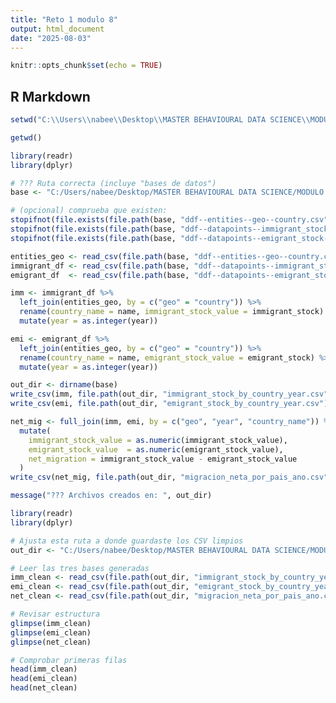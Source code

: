 ```yaml
---
title: "Reto 1 modulo 8"
output: html_document
date: "2025-08-03"
---
```


```r
knitr::opts_chunk$set(echo = TRUE)
```

## R Markdown

```r


setwd("C:\\Users\\nabee\\Desktop\\MASTER BEHAVIOURAL DATA SCIENCE\\MODULO VIII\\ddf--unpop--international_migrant_stock-master")

getwd()
```




```r
library(readr)
library(dplyr)

# ??? Ruta correcta (incluye "bases de datos")
base <- "C:/Users/nabee/Desktop/MASTER BEHAVIOURAL DATA SCIENCE/MODULO VIII/bases de datos/ddf--unpop--international_migrant_stock-master"

# (opcional) comprueba que existen:
stopifnot(file.exists(file.path(base, "ddf--entities--geo--country.csv")))
stopifnot(file.exists(file.path(base, "ddf--datapoints--immigrant_stock--by--geo--year.csv")))
stopifnot(file.exists(file.path(base, "ddf--datapoints--emigrant_stock--by--geo--year.csv")))

entities_geo <- read_csv(file.path(base, "ddf--entities--geo--country.csv"))
immigrant_df <- read_csv(file.path(base, "ddf--datapoints--immigrant_stock--by--geo--year.csv"))
emigrant_df  <- read_csv(file.path(base, "ddf--datapoints--emigrant_stock--by--geo--year.csv"))

imm <- immigrant_df %>%
  left_join(entities_geo, by = c("geo" = "country")) %>%
  rename(country_name = name, immigrant_stock_value = immigrant_stock) %>%
  mutate(year = as.integer(year))

emi <- emigrant_df %>%
  left_join(entities_geo, by = c("geo" = "country")) %>%
  rename(country_name = name, emigrant_stock_value = emigrant_stock) %>%
  mutate(year = as.integer(year))

out_dir <- dirname(base)
write_csv(imm, file.path(out_dir, "immigrant_stock_by_country_year.csv"))
write_csv(emi, file.path(out_dir, "emigrant_stock_by_country_year.csv"))

net_mig <- full_join(imm, emi, by = c("geo", "year", "country_name")) %>%
  mutate(
    immigrant_stock_value = as.numeric(immigrant_stock_value),
    emigrant_stock_value  = as.numeric(emigrant_stock_value),
    net_migration = immigrant_stock_value - emigrant_stock_value
  )
write_csv(net_mig, file.path(out_dir, "migracion_neta_por_pais_ano.csv"))

message("??? Archivos creados en: ", out_dir)
```
```r
library(readr)
library(dplyr)

# Ajusta esta ruta a donde guardaste los CSV limpios
out_dir <- "C:/Users/nabee/Desktop/MASTER BEHAVIOURAL DATA SCIENCE/MODULO VIII/bases de datos"

# Leer las tres bases generadas
imm_clean <- read_csv(file.path(out_dir, "immigrant_stock_by_country_year.csv"))
emi_clean <- read_csv(file.path(out_dir, "emigrant_stock_by_country_year.csv"))
net_clean <- read_csv(file.path(out_dir, "migracion_neta_por_pais_ano.csv"))

# Revisar estructura
glimpse(imm_clean)
glimpse(emi_clean)
glimpse(net_clean)

# Comprobar primeras filas
head(imm_clean)
head(emi_clean)
head(net_clean)
```



